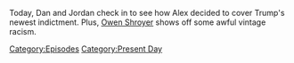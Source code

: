 {{DEFAULTSORT:
    #_EPISODE_0834:August 2, 2023
}}{{Episode
    | title           = August 2, 2023
    | caption         = Listen to this episode on [https://knowledgefight.libsyn.com/834-august-2-2023 Libsyn] [https://open.spotify.com/episode/73ETOBwQ5K4SSb5KFN0du9 Spotify], Read the [[Transcript/834: August 2, 2023|Unofficial Transcript]]
    | episodeNumber   = 834
    | length          = 01:11:03
    | airDate         = August 4, 2023
    | coverageDate    = August 2, 2023
    | episodeType     = [[:Category:Present Day|Present Day]]
    | appearance      = [[Hunter Biden]], [[Roger Stone]], [[Donald Trump]], [[Barack Obama]]
    | previousEpisode = [[833: Mike Rothschild In The Hot Seat]]
    | nextEpisode     = [[835: August 5, 2023]]
}}

{{Stub}}

Today, Dan and Jordan check in to see how Alex decided to cover Trump's newest indictment.  Plus, [[Owen Shroyer]] shows off some awful vintage racism.

[[Category:Episodes]]
[[Category:Present Day]]
